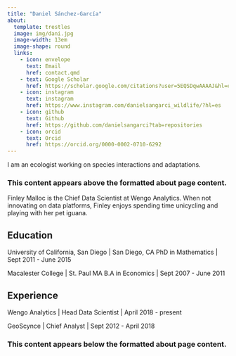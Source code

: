 ```yaml
---
title: "Daniel Sánchez-García"
about:
  template: trestles
  image: img/dani.jpg
  image-width: 13em
  image-shape: round
  links:
    - icon: envelope
      text: Email
      href: contact.qmd
    - text: Google Scholar
      href: https://scholar.google.com/citations?user=5EQSDqwAAAAJ&hl=es
    - icon: instagram
      text: instagram
      href: https://www.instagram.com/danielsangarci_wildlife/?hl=es
    - icon: github
      text: Github
      href: https://github.com/danielsangarci?tab=repositories
    - icon: orcid
      text: Orcid
      href: https://orcid.org/0000-0002-0710-6292
---
```


I am an ecologist working on species interactions and adaptations.

### This content appears above the formatted about page content.

:::{#hero-heading}

Finley Malloc is the Chief Data Scientist at Wengo Analytics. When not innovating on data platforms, Finley enjoys spending  time unicycling and playing with her pet iguana.

## Education

University of California, San Diego | San Diego, CA
PhD in Mathematics | Sept 2011 - June 2015

Macalester College | St. Paul MA
B.A in Economics | Sept 2007 - June 2011

## Experience

Wengo Analytics | Head Data Scientist | April 2018 - present

GeoScynce | Chief Analyst | Sept 2012 - April 2018

:::

### This content appears below the formatted about page content.
